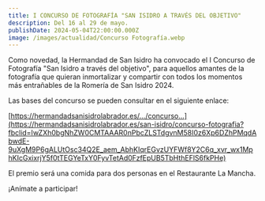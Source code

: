 ```yaml
---
title: I CONCURSO DE FOTOGRAFÍA "SAN ISIDRO A TRAVÉS DEL OBJETIVO"
description: Del 16 al 29 de mayo.
publishDate: 2024-05-04T22:00:00.000Z
image: /images/actualidad/Concurso Fotografía.webp
---
```


Como novedad, la Hermandad de San Isidro ha convocado el I Concurso de Fotografía "San Isidro a través del objetivo", para aquellos amantes de la fotografía que quieran inmortalizar y compartir con todos los momentos más entrañables de la Romería de San Isidro 2024.

Las bases del concurso se pueden consultar en el siguiente enlace:

[https://hermandadsanisidrolabrador.es/.../concurso...](https://hermandadsanisidrolabrador.es/san-isidro/concurso-fotografia?fbclid=IwZXh0bgNhZW0CMTAAAR0nPbcZLSTdgvnM58I0z6Xp6DZhPMqdAbwdE-9uXgM9P6gALUtOsc34Q2E_aem_AbhKIqrEGvzUYFWf8Y2C6q_xvr_wx1MphKIcGxixrjY5f0tTEGYeTxY0FyvTetAd0FzfEpUB5TbHthEFlS6fkPHe)

El premio será una comida para dos personas en el Restaurante La Mancha.

¡Anímate a participar!

 
